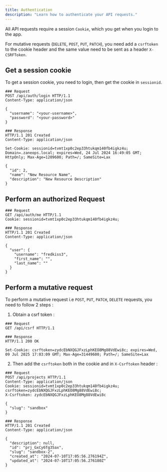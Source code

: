 ```yaml
---
title: Authentication
description: "Learn how to authenticate your API requests."
---
```


All API requests require a session `Cookie`, which you get when you login to the app. 

For mutative requests (`DELETE`, `POST`, `PUT`, `PATCH`), you need add a `csrftoken` to the cookie header and the same value need to be sent as a header `X-CSRFToken`.

## Get a session cookie

To get a session cookie, you need to login, then get the cookie in `sessionid`.

```http "sessionid=tvmt1xp0c2ep33htukqm140fb4igkz4u;" {" Here is the session cookie:":13} {5-8}
### Request
POST /api/auth/login HTTP/1.1
Content-Type: application/json

{
  "username": "<your-username>",
  "password": "<your-password>"
}

### Response
HTTP/1.1 201 Created
Content-Type: application/json

Set-Cookie: sessionid=tvmt1xp0c2ep33htukqm140fb4igkz4u; Domain=.zaneops.local; expires=Wed, 24 Jul 2024 16:49:05 GMT; HttpOnly; Max-Age=1209600; Path=/; SameSite=Lax

{
  "id": 2,
  "name": "New Resource Name",
  "description": "New Resource Description"
}
```


## Perform an authorized Request



```http {3}
### Request
GET /api/auth/me HTTP/1.1
Cookie: sessionid=tvmt1xp0c2ep33htukqm140fb4igkz4u;

### Response
HTTP/1.1 201 Created
Content-Type: application/json

{
  "user": {
    "username": "fredkiss3",
    "first_name": "",
    "last_name": ""
  }
}
```


## Perform a mutative request 

To perform a mutative request i.e `POST`, `PUT`, `PATCH`, `DELETE` requests, you need to follow 2 steps : 

1. Obtain a csrf token : 

```http "csrftoken=zydcEbNXQGJFxzLphKEO8Mg88VdEwi8c;" {" Here is the CSRF Token:":6}
### Request
GET /api/csrf HTTP/1.1

### Response
HTTP/1.1 200 OK

Set-Cookie: csrftoken=zydcEbNXQGJFxzLphKEO8Mg88VdEwi8c; expires=Wed, 09 Jul 2025 17:03:09 GMT; Max-Age=31449600; Path=/; SameSite=Lax
```

2. Then add the `csrftoken` both in the cookie and in `X-Csrftoken` header :

```http {4-5}
### Request
POST /api/projects HTTP/1.1
Content-Type: application/json
Cookie: sessionid=tvmt1xp0c2ep33htukqm140fb4igkz4u; csrftoken=zydcEbNXQGJFxzLphKEO8Mg88VdEwi8c;
X-Csrftoken: zydcEbNXQGJFxzLphKEO8Mg88VdEwi8c

{
  "slug": "sandbox"
}

### Response
HTTP/1.1 201 Created
Content-Type: application/json

{
  "description": null,
  "id": "prj_GxCy6Tg35ax",
  "slug": "sandbox-2",
  "created_at": "2024-07-10T17:05:56.276194Z",
  "updated_at": "2024-07-10T17:05:56.276180Z"
}
```
